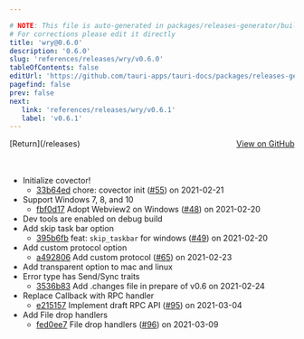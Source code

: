 ```yaml
---

# NOTE: This file is auto-generated in packages/releases-generator/build.ts
# For corrections please edit it directly
title: 'wry@0.6.0'
description: '0.6.0'
slug: 'references/releases/wry/v0.6.0'
tableOfContents: false
editUrl: 'https://github.com/tauri-apps/tauri-docs/packages/releases-generator/build.ts'
pagefind: false
prev: false
next:
   link: 'references/releases/wry/v0.6.1'
   label: 'v0.6.1'
---
```


<div style="margin-bottom:3rem; display: flex; justify-content: space-between; align-items: center"><span>[Return](/releases)</span><span><a href="https://github.com/tauri-apps/wry/releases/tag/wry-v0.6.0">View on GitHub</a></span></div>

- Initialize covector!
  - [33b64ed](https://github.com/tauri-apps/wry/commit/33b64ed5c208b778d03dbb5f3f2808bb417c9f52) chore: covector init ([#55](https://github.com/tauri-apps/wry/pull/55)) on 2021-02-21
- Support Windows 7, 8, and 10
  - [fbf0d17](https://github.com/tauri-apps/wry/commit/fbf0d17164da455400aaa44104c3925eded09393) Adopt Webview2 on Windows ([#48](https://github.com/tauri-apps/wry/pull/48)) on 2021-02-20
- Dev tools are enabled on debug build
- Add skip task bar option
  - [395b6fb](https://github.com/tauri-apps/wry/commit/395b6fbcd66f6cbd0457cb609bea4afe734fadd4) feat: `skip_taskbar` for windows ([#49](https://github.com/tauri-apps/wry/pull/49)) on 2021-02-20
- Add custom protocol option
  - [a492806](https://github.com/tauri-apps/wry/commit/7a492806d716a30abe15a2104b64152c1ca370bb) Add custom protocol ([#65](https://github.com/tauri-apps/wry/pull/65)) on 2021-02-23
- Add transparent option to mac and linux
- Error type has Send/Sync traits
  - [3536b83](https://github.com/tauri-apps/wry/commit/3536b831ec30ee7436616ba4b262bbdd1e6279c8) Add .changes file in prepare of v0.6 on 2021-02-24
- Replace Callback with RPC handler
  - [e215157](https://github.com/tauri-apps/wry/commit/e215157146f0eab8ee6beab0628b036c68eea108) Implement draft RPC API ([#95](https://github.com/tauri-apps/wry/pull/95)) on 2021-03-04
- Add File drop handlers
  - [fed0ee7](https://github.com/tauri-apps/wry/commit/fed0ee772100ad19a344a85266618c7bcf7cb649) File drop handlers ([#96](https://github.com/tauri-apps/wry/pull/96)) on 2021-03-09
